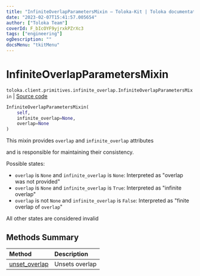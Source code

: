 ```yaml
---
title: "InfiniteOverlapParametersMixin — Toloka-Kit | Toloka documentation"
date: "2023-02-07T15:41:57.005654"
author: ["Toloka Team"]
coverId: F_bIcOYF9yjrxkPZrXc3
tags: ["engineering"]
ogDescription: ""
docsMenu: "tkitMenu"
---
```


# InfiniteOverlapParametersMixin
`toloka.client.primitives.infinite_overlap.InfiniteOverlapParametersMixin` | [Source code](https://github.com/Toloka/toloka-kit/blob/v1.1.3/src/client/primitives/infinite_overlap.py#L6)

```python
InfiniteOverlapParametersMixin(
    self,
    infinite_overlap=None,
    overlap=None
)
```

This mixin provides `overlap` and `infinite_overlap` attributes

and is responsible for maintaining their consistency.

Possible states:
* `overlap` is `None` and `infinite_overlap` is `None`:
    Interpreted as "overlap was not provided"
* `overlap` is `None` and `infinite_overlap` is `True`:
    Interpreted as "infinite overlap"
* `overlap` is not `None` and `infinite_overlap` is `False`:
    Interpreted as "finite overlap of `overlap`"

All other states are considered invalid

## Methods Summary

| Method | Description |
| :------| :-----------|
[unset_overlap](/docs/toloka-kit/reference/toloka.client.primitives.infinite_overlap.InfiniteOverlapParametersMixin.unset_overlap)| Unsets overlap
